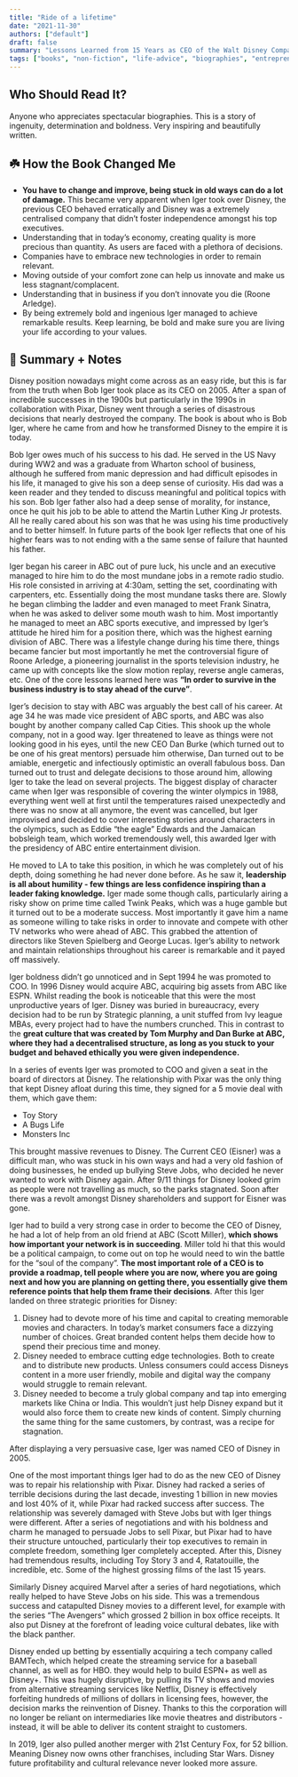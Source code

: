 ```yaml
---
title: "Ride of a lifetime"
date: "2021-11-30"
authors: ["default"]
draft: false
summary: "Lessons Learned from 15 Years as CEO of the Walt Disney Company"
tags: ["books", "non-fiction", "life-advice", "biographies", "entrepreneurship"]
---
```


## Who Should Read It?

Anyone who appreciates spectacular biographies. This is a story of ingenuity, determination and boldness. Very inspiring and beautifully written.

## ☘️ How the Book Changed Me

- **You have to change and improve, being stuck in old ways can do a lot of damage.** This became very apparent when Iger took over Disney, the previous CEO behaved erratically and Disney was a extremely centralised company that didn’t foster independence amongst his top executives.
- Understanding that in today’s economy, creating quality is more precious than quantity. As users are faced with a plethora of decisions.
- Companies have to embrace new technologies in order to remain relevant.
- Moving outside of your comfort zone can help us innovate and make us less stagnant/complacent.
- Understanding that in business if you don’t innovate you die (Roone Arledge).
- By being extremely bold and ingenious Iger managed to achieve remarkable results. Keep learning, be bold and make sure you are living your life according to your values.

## 📒 Summary + Notes

Disney position nowadays might come across as an easy ride, but this is far from the truth when Bob Iger took place as its CEO on 2005. After a span of incredible successes in the 1900s but particularly in the 1990s in collaboration with Pixar, Disney went through a series of disastrous decisions that nearly destroyed the company. The book is about who is Bob Iger, where he came from and how he transformed Disney to the empire it is today.

Bob Iger owes much of his success to his dad. He served in the US Navy during WW2 and was a graduate from Wharton school of business, although he suffered from manic depression and had difficult episodes in his life, it managed to give his son a deep sense of curiosity. His dad was a keen reader and they tended to discuss meaningful and political topics with his son. Bob Iger father also had a deep sense of morality, for instance, once he quit his job to be able to attend the Martin Luther King Jr protests. All he really cared about his son was that he was using his time productively and to better himself. In future parts of the book Iger reflects that one of his higher fears was to not ending with a the same sense of failure that haunted his father.

Iger began his career in ABC out of pure luck, his uncle and an executive managed to hire him to do the most mundane jobs in a remote radio studio. His role consisted in arriving at 4:30am, setting the set, coordinating with carpenters, etc. Essentially doing the most mundane tasks there are. Slowly he began climbing the ladder and even managed to meet Frank Sinatra, when he was asked to deliver some mouth wash to him. Most importantly he managed to meet an ABC sports executive, and impressed by Iger’s attitude he hired him for a position there, which was the highest earning division of ABC. There was a lifestyle change during his time there, things became fancier but most importantly he met the controversial figure of Roone Arledge, a pioneering journalist in the sports television industry, he came up with concepts like the slow motion replay, reverse angle cameras, etc. One of the core lessons learned here was **“In order to survive in the business industry is to stay ahead of the curve”**.

Iger’s decision to stay with ABC was arguably the best call of his career. At age 34 he was made vice president of ABC sports, and ABC was also bought by another company called Cap Cities. This shook up the whole company, not in a good way. Iger threatened to leave as things were not looking good in his eyes, until the new CEO Dan Burke (which turned out to be one of his great mentors) persuade him otherwise, Dan turned out to be amiable, energetic and infectiously optimistic an overall fabulous boss. Dan turned out to trust and delegate decisions to those around him, allowing Iger to take the lead on several projects. The biggest display of character came when Iger was responsible of covering the winter olympics in 1988, everything went well at first until the temperatures raised unexpectedly and there was no snow at all anymore, the event was cancelled, but Iger improvised and decided to cover interesting stories around characters in the olympics, such as Eddie “the eagle” Edwards and the Jamaican bobsleigh team, which worked tremendously well, this awarded Iger with the presidency of ABC entire entertainment division.

He moved to LA to take this position, in which he was completely out of his depth, doing something he had never done before. As he saw it, **leadership is all about humility - few things are less confidence inspiring than a leader faking knowledge.** Iger made some though calls, particularly airing a risky show on prime time called Twink Peaks, which was a huge gamble but it turned out to be a moderate success. Most importantly it gave him a name as someone willing to take risks in order to innovate and compete with other TV networks who were ahead of ABC. This grabbed the attention of directors like Steven Spielberg and George Lucas. Iger’s ability to network and maintain relationships throughout his career is remarkable and it payed off massively.

Iger boldness didn’t go unnoticed and in Sept 1994 he was promoted to COO. In 1996 Disney would acquire ABC, acquiring big assets from ABC like ESPN. Whilst reading the book is noticeable that this were the most unproductive years of Iger. Disney was buried in bureaucracy, every decision had to be run by Strategic planning, a unit stuffed from Ivy league MBAs, every project had to have the numbers crunched. This in contrast to the **great culture that was created by Tom Murphy and Dan Burke at ABC, where they had a decentralised structure, as long as you stuck to your budget and behaved ethically you were given independence.**

In a series of events Iger was promoted to COO and given a seat in the board of directors at Disney. The relationship with Pixar was the only thing that kept Disney afloat during this time, they signed for a 5 movie deal with them, which gave them:

- Toy Story
- A Bugs Life
- Monsters Inc

This brought massive revenues to Disney. The Current CEO (Eisner) was a difficult man, who was stuck in his own ways and had a very old fashion of doing businesses, he ended up bullying Steve Jobs, who decided he never wanted to work with Disney again. After 9/11 things for Disney looked grim as people were not travelling as much, so the parks stagnated. Soon after there was a revolt amongst Disney shareholders and support for Eisner was gone.

Iger had to build a very strong case in order to become the CEO of Disney, he had a lot of help from an old friend at ABC (Scott Miller), **which shows how important your network is in succeeding**. Miller told hi that this would be a political campaign, to come out on top he would need to win the battle for the “soul of the company”. **The most important role of a CEO is to provide a roadmap, tell people where you are now, where you are going next and how you are planning on getting there, you essentially give them reference points that help them frame their decisions**. After this Iger landed on three strategic priorities for Disney:

1. Disney had to devote more of his time and capital to creating memorable movies and characters. In today’s market consumers face a dizzying number of choices. Great branded content helps them decide how to spend their precious time and money.
2. Disney needed to embrace cutting edge technologies. Both to create and to distribute new products. Unless consumers could access Disneys content in a more user friendly, mobile and digital way the company would struggle to remain relevant.
3. Disney needed to become a truly global company and tap into emerging markets like China or India. This wouldn’t just help Disney expand but it would also force them to create new kinds of content. Simply churning the same thing for the same customers, by contrast, was a recipe for stagnation.

After displaying a very persuasive case, Iger was named CEO of Disney in 2005.

One of the most important things Iger had to do as the new CEO of Disney was to repair his relationship with Pixar. Disney had racked a series of terrible decisions during the last decade, investing 1 billion in new movies and lost 40% of it, while Pixar had racked success after success. The relationship was severely damaged with Steve Jobs but with Iger things were different. After a series of negotiations and with his boldness and charm he managed to persuade Jobs to sell Pixar, but Pixar had to have their structure untouched, particularly their top executives to remain in complete freedom, something Iger completely accepted. After this, Disney had tremendous results, including Toy Story 3 and 4, Ratatouille, the incredible, etc. Some of the highest grossing films of the last 15 years.

Similarly Disney acquired Marvel after a series of hard negotiations, which really helped to have Steve Jobs on his side. This was a tremendous success and catapulted Disney movies to a different level, for example with the series “The Avengers” which grossed 2 billion in box office receipts. It also put Disney at the forefront of leading voice cultural debates, like with the black panther.

Disney ended up betting by essentially acquiring a tech company called BAMTech, which helped create the streaming service for a baseball channel, as well as for HBO. they would help to build ESPN+ as well as Disney+. This was hugely disruptive, by pulling its TV shows and movies from alternative streaming services like Netflix, Disney is effectively forfeiting hundreds of millions of dollars in licensing fees, however, the decision marks the reinvention of Disney. Thanks to this the corporation will no longer be reliant on intermediaries like movie theatres and distributors - instead, it will be able to deliver its content straight to customers.

In 2019, Iger also pulled another merger with 21st Century Fox, for 52 billion. Meaning Disney now owns other franchises, including Star Wars. Disney future profitability and cultural relevance never looked more assure.
